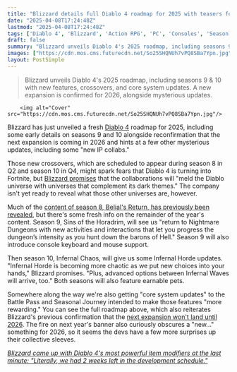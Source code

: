 ```yaml
---
title: "Blizzard details full Diablo 4 roadmap for 2025 with teasers for seasons 9 and 10, reconfirms a new expansion for 2026, and hints at multiple 'new IP collabs'"
date: "2025-04-08T17:24:48Z"
lastmod: "2025-04-08T17:24:48Z"
tags: ['Diablo 4', 'Blizzard', 'Action RPG', 'PC', 'Consoles', 'Season 8', 'Season 9', 'Season 10', 'Expansion', 'Crossovers']
draft: false
summary: "Blizzard unveils Diablo 4's 2025 roadmap, including seasons 9 & 10 with new features, crossovers, and core system updates.  A new expansion is confirmed for 2026, alongside mysterious updates."
images: ["https://cdn.mos.cms.futurecdn.net/So25SHQNUh7vPQ8SBa7Ypn.jpg"]
layout: PostSimple
---
```

> Blizzard unveils Diablo 4's 2025 roadmap, including seasons 9 & 10 with new features, crossovers, and core system updates.  A new expansion is confirmed for 2026, alongside mysterious updates.


        <img alt="Cover" src="https://cdn.mos.cms.futurecdn.net/So25SHQNUh7vPQ8SBa7Ypn.jpg"/>
        
Blizzard has just unveiled a fresh [Diablo 4](https://www.gamesradar.com/diablo-4-guide/) roadmap for 2025, including some early details on seasons 9 and 10 alongside reconfirmation that the next expansion is coming in 2026 and hints at a few other mysterious updates, including some "new IP collabs."

Those new crossovers, which are scheduled to appear during season 8 in Q2 and season 10 in Q4, might spark fears that Diablo 4 is turning into Fortnite, but [Blizzard promises](https://news.blizzard.com/en-us/article/24189529/the-age-of-hatred-persists-diablo-iv-2025-roadmap) that the collaborations will "meld the Diablo universe with universes that complement its dark themes." The company isn't yet ready to reveal what those other universes are, however.

Much of the [content of season 8, Belial's Return, has previously been revealed](https://www.gamesradar.com/games/diablo/diablo-4-season-8-is-revamping-the-boss-ladder-system-with-new-mechanics-and-bosses-including-one-of-the-best-from-diablo-3/), but there's some fresh info on the remainder of the year's content. Season 9, Sins of the Horadrim, will see us "return to Nightmare Dungeons with new activities and interactions that let you progress the dungeon’s intensity as you hunt down the barons of Hell." Season 9 will also introduce console keyboard and mouse support.



Then season 10, Infernal Chaos, will give us some Infernal Horde updates. "Infernal Horde is becoming more chaotic as we put new choices into your hands," Blizzard promises. "Plus, advanced options between Infernal Waves will arrive, too." Both seasons will also feature earnable pets.

Somewhere along the way we're also getting "core system updates" to the Battle Pass and Seasonal Journey intended to make those features "more rewarding." You can see the full roadmap above, which also reiterates Blizzard's previous confirmation that the [next expansion won't land until 2026](https://www.gamesradar.com/games/diablo/diablo-4s-second-expansion-wont-come-out-until-2026/). The fire on next year's banner also curiously obscures a "new..." something for 2026, so it seems the devs have a few more surprises up their collective sleeves.

[<em>Blizzard came up with Diablo 4's most powerful item modifiers at the last minute: "Literally, we had 2 weeks left in the development schedule."</em>](https://www.gamesradar.com/games/diablo/blizzard-came-up-with-diablo-4s-most-powerful-item-modifiers-at-the-last-minute-literally-we-had-2-weeks-left-in-the-development-schedule/)
        